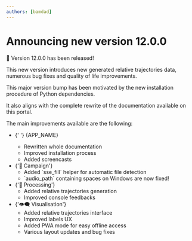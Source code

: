 ```yaml
---
authors: [bamdad]
---
```



# Announcing new version 12.0.0

🎉 Version 12.0.0 has been released!

This new version introduces new generated relative trajectories data, numerous
bug fixes and quality of life improvements.

<Fragment>
  This major version bump has been motivated by the new installation procedure
  of <PythonIcon /> Python dependencies.
</Fragment>

It also aligns with the complete rewrite of the documentation available on this
portal.

The main improvements available are the following:

<ul>
  <li>
    <AppIcon />
    {'  '}
    {APP_NAME}
    <ul>
      <li>Rewritten whole documentation</li>
      <li>Improved installation process</li>
      <li>Added screencasts</li>
    </ul>
  </li>
  <li>
    {'📣 Campaign'}
    <ul>
      <li>Added `sse_fill` helper for automatic file detection</li>
      <li>`audio_path` containing spaces on Windows are now fixed!</li>
    </ul>
  </li>
  <li>
    {'🧮 Processing'}
    <ul>
      <li>Added relative trajectories generation</li>
      <li>Improved console feedbacks</li>
    </ul>
  </li>
  <li>
    {'👁️‍🗨️ Visualisation'}
    <ul>
      <li>Added relative trajectories interface</li>
      <li>Improved labels UX</li>
      <li>Added PWA mode for easy offline access</li>
      <li>Various layout updates and bug fixes</li>
    </ul>
  </li>
</ul>
